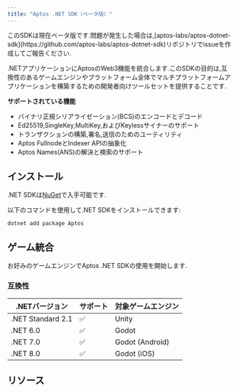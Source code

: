 ```yaml
---
title: "Aptos .NET SDK（ベータ版）"
---
```


<Aside type="caution" emoji="❗">
  このSDKは現在ベータ版です.問題が発生した場合は,[aptos-labs/aptos-dotnet-sdk](https://github.com/aptos-labs/aptos-dotnet-sdk)リポジトリでissueを作成してご報告ください.
</Aside>

.NETアプリケーションにAptosのWeb3機能を統合します.このSDKの目的は,互換性のあるゲームエンジンやプラットフォーム全体でマルチプラットフォームアプリケーションを構築するための開発者向けツールセットを提供することです.






**サポートされている機能**

- バイナリ正規シリアライゼーション(BCS)のエンコードとデコード
- Ed25519,SingleKey,MultiKey,およびKeylessサイナーのサポート
- トランザクションの構築,署名,送信のためのユーティリティ
- Aptos FullnodeとIndexer APIの抽象化
- Aptos Names(ANS)の解決と検索のサポート

## インストール

.NET SDKは[NuGet](https://www.nuget.org/packages/Aptos)で入手可能です.

以下のコマンドを使用して.NET SDKをインストールできます:

```shellscript
dotnet add package Aptos
```

## ゲーム統合

お好みのゲームエンジンでAptos .NET SDKの使用を開始します.



<CardGrid>
  <LinkCard href="/ja/build/sdks/dotnet-sdk/godot-integration" title="Godot統合" description="Godotプロジェクトへの統合を開始します。" />

  <LinkCard href="/ja/build/sdks/dotnet-sdk/unity-integration" title="Unity統合" description="Unityプロジェクトへの統合を開始します。" />
</CardGrid>



### 互換性

| .NETバージョン         | サポート | 対象ゲームエンジン       |
| ----------------- | ---- | --------------- |
| .NET Standard 2.1 | ✅    | Unity           |
| .NET 6.0          | ✅    | Godot           |
| .NET 7.0          | ✅    | Godot (Android) |
| .NET 8.0          | ✅    | Godot (iOS)     |

## リソース



<CardGrid>
  <LinkCard href="/ja/build/sdks/dotnet-sdk/getting-started" title="はじめに" description="Aptos .NET SDKを使用した開発を始めます。" />

  <LinkCard href="https://aptos-labs.github.io/aptos-dotnet-sdk/" title="完全なAPIリファレンス" description="Aptos .NET SDKの完全なAPIリファレンスです。" target="_blank" />
</CardGrid>

